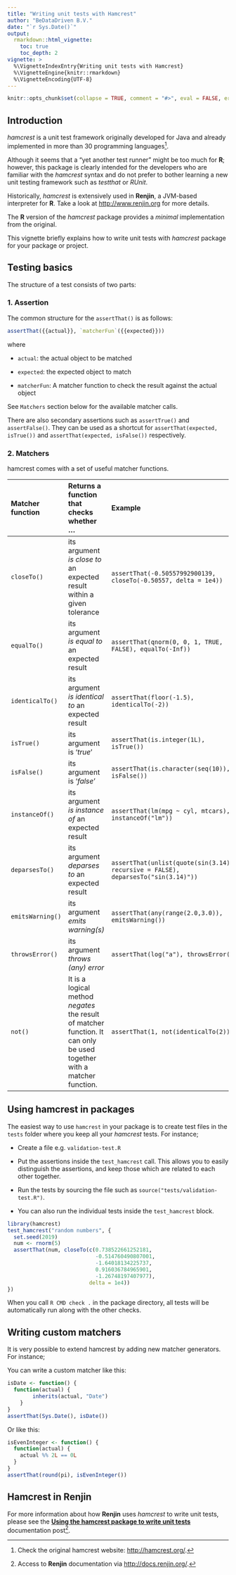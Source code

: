 ```yaml
---
title: "Writing unit tests with Hamcrest"
author: "BeDataDriven B.V."
date: "`r Sys.Date()`"
output: 
  rmarkdown::html_vignette:
    toc: true
    toc_depth: 2
vignette: >
  %\VignetteIndexEntry{Writing unit tests with Hamcrest}
  %\VignetteEngine{knitr::rmarkdown}
  %\VignetteEncoding{UTF-8}
---
```


```r
knitr::opts_chunk$set(collapse = TRUE, comment = "#>", eval = FALSE, error = TRUE)
```

## Introduction

*hamcrest* is a unit test framework originally developed for Java and already
implemented in more than 30 programming languages[^1].

Although it seems that a "yet another test runner" might be too much for **R**;
however, this package is clearly intended for the developers who are familiar
with the *hamcrest* syntax and do not prefer to bother learning a new unit
testing framework such as *testthat* or *RUnit*.

Historically, *hamcrest* is extensively used in **Renjin**, a JVM-based
interpreter for **R**. Take a look at <http://www.renjin.org> for more details.

The **R** version of the *hamcrest* package provides a
*minimal* implementation from the original. 

This vignette briefly explains how to write unit tests
with *hamcrest* package for your package or project.

## Testing basics

The structure of a test consists of two parts:

### 1. Assertion

The common structure for the `assertThat()` is as follows:
```r
assertThat({{actual}}, `matcherFun`({{expected}}))
```

where

+ `actual`: the actual object to be matched

+ `expected`: the expected object to match

+ `matcherFun`: A matcher function to check the result against the actual object

See `Matchers` section below for the available matcher calls.

There are also secondary assertions such as `assertTrue()` and `assertFalse()`.
They can be used as a shortcut for `assertThat(expected, isTrue())` and
`assertThat(expected, isFalse())` respectively.

### 2. Matchers

hamcrest comes with a set of useful matcher functions.

| Matcher function | Returns a function that checks whether ... | Example |
|:---|:---|:---|
| `closeTo()` | its argument *is close to* an expected result within a given tolerance | `assertThat(-0.50557992900139, closeTo(-0.50557, delta = 1e4))` |
| `equalTo()` | its argument *is equal to* an expected result | `assertThat(qnorm(0, 0, 1, TRUE, FALSE), equalTo(-Inf))` |
| `identicalTo()` | its argument *is identical to* an expected result | `assertThat(floor(-1.5), identicalTo(-2))` |
| `isTrue()` | its argument is '*true*' | `assertThat(is.integer(1L), isTrue())` |
| `isFalse()` | its argument is '*false*' | `assertThat(is.character(seq(10)), isFalse())` |
| `instanceOf()` | its argument *is instance of* an expected result | `assertThat(lm(mpg ~ cyl, mtcars), instanceOf("lm"))` |
| `deparsesTo()` | its argument *deparses to* an expected result | `assertThat(unlist(quote(sin(3.14)), recursive = FALSE), deparsesTo("sin(3.14)"))`
| `emitsWarning()` | its argument *emits warning(s)* | `assertThat(any(range(2.0,3.0)), emitsWarning())`
| `throwsError()` | its argument *throws (any) error* | `assertThat(log("a"), throwsError())`
| `not()` | It is a logical method *negates* the result of matcher function. It can only be used together with a matcher function. | `assertThat(1, not(identicalTo(2)))` |

## Using hamcrest in packages

The easiest way to use `hamcrest` in your package is to create test files in the
`tests` folder where you keep all your *hamcrest* tests. For instance;

- Create a file e.g. `validation-test.R`

- Put the assertions inside the `test_hamcrest` call. This allows you to
easily distinguish the assertions, and keep those which are related to each
other together.

- Run the tests by sourcing the file such as `source("tests/validation-test.R")`.

- You can also run the individual tests inside the `test_hamcrest` block.

```r
library(hamcrest)
test_hamcrest("random numbers", {
  set.seed(2019)
  num <- rnorm(5)
  assertThat(num, closeTo(c(0.738522661252181,
                            -0.514760490807001,
                            -1.64018134225737,
                            0.916036784965901,
                            -1.26748197407977),
                          delta = 1e4))
})
```

When you call `R CMD check .` in the package directory, all tests will be
automatically run along with the other checks.

## Writing custom matchers

It is very possible to extend hamcrest by adding new matcher generators.
For instance;

You can write a custom matcher like this:

```r
isDate <- function() {
  function(actual) {
        inherits(actual, "Date")
    }
}
assertThat(Sys.Date(), isDate())
```

Or like this:

```r
isEvenInteger <- function() {
  function(actual) {
    actual %% 2L == 0L
  }
}
assertThat(round(pi), isEvenInteger())
```

## Hamcrest in Renjin

For more information about how **Renjin** uses *hamcrest* to write unit tests,
please see the
[**Using the hamcrest package to write unit tests**](http://docs.renjin.org/en/latest/writing-renjin-extensions.html#using-the-hamcrest-package-to-write-unit-tests)
documentation post[^2].

[^1]: Check the original hamcrest website: <http://hamcrest.org/>.
[^2]: Access to **Renjin** documentation via <http://docs.renjin.org/>.
